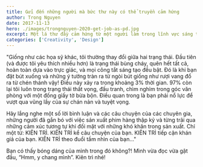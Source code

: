 ```yaml
---
title: Gửi đến những người mà bức thư này có thể truyền cảm hứng
author: Trong Nguyen
date: 2017-11-13
hero: ./images/trongnguyen-2020-get-job-as-pd.jpg
excerpt: Một lá thư đầy cảm hứng từ một người làm trong lĩnh vực sáng tạo, animators Austin Madisoncho, trích trong cuốn sách Creative, Inc. - Ed Catmull
categories: ['Creativity', 'Design']
---
```


"Giống như các họa sỹ khác, tôi thường thay đổi giữa hai trạng thái. Đầu tiên (và được tôi yêu thích nhiều hơn) là trạng thái bùng cháy, quên hết tất cả, hoàn toàn dựa vào trực giác, và mọi công tắt sáng tạo đều bật. Đó là khi bạn đặt bút xuống và những ý tưởng tràn ra từ ngòi bút giống như rượi vang đổ ra từ chén thánh vậy! Điều này xảy ra trong khoảng 3% thời gian. 97%  còn lại tôi luôn trong trạng thái thất vọng, đấu tranh, chìm nghỉm trong góc văn phòng với một đống giấy tờ bừa bộn. Điều quan trong là bạn phải nổ lực để vượt qua vũng lầy của sự chán nản và tuyệt vọng.

Hãy lắng nghe một số lời bình luận và các câu chuyện của các chuyên gia, những người đã gắn bó với việc sản xuất phim hàng thập kỷ và từng trãi qua những cảm xúc tương tự khi đối mặt với những khó khăn trong sản xuất. Chỉ một từ: KIÊN TRÌ. KIÊN TRÌ kể câu chuyện của bạn. KIÊN TRÌ tiếp cận khán giả của bạn. KIÊN TRÌ theo đuổi tầm nhìn của bạn…"

Bạn có thấy bóng dáng của mình trong đó không?! Mình vừa đọc vừa gật đầu, “Hmm, y chang mình”.
Kiên trì nhé!

